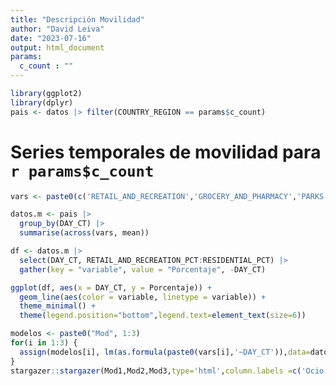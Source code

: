 ```yaml
---
title: "Descripción Movilidad"
author: "David Leiva"
date: "2023-07-16"
output: html_document
params:
  c_count : ""
---
```


```r
library(ggplot2)
library(dplyr)
pais <- datos |> filter(COUNTRY_REGION == params$c_count)
```

# Series temporales de movilidad para `r params$c_count`


```r
vars <- paste0(c('RETAIL_AND_RECREATION','GROCERY_AND_PHARMACY','PARKS','TRANSIT_STATIONS','WORKPLACES','RESIDENTIAL'),'_PCT')

datos.m <- pais |> 
  group_by(DAY_CT) |> 
  summarise(across(vars, mean))

df <- datos.m |>
  select(DAY_CT, RETAIL_AND_RECREATION_PCT:RESIDENTIAL_PCT) |>
  gather(key = "variable", value = "Porcentaje", -DAY_CT)

ggplot(df, aes(x = DAY_CT, y = Porcentaje)) + 
  geom_line(aes(color = variable, linetype = variable)) +
  theme_minimal() +
  theme(legend.position="bottom",legend.text=element_text(size=6))
```

```r
modelos <- paste0("Mod", 1:3)
for(i in 1:3) {
  assign(modelos[i], lm(as.formula(paste0(vars[i],'~DAY_CT')),data=datos.m))
}
stargazer::stargazer(Mod1,Mod2,Mod3,type='html',column.labels =c('Ocio','Farmacia/Comida','Parque'),column.separate = c(1, 1,1))
```

